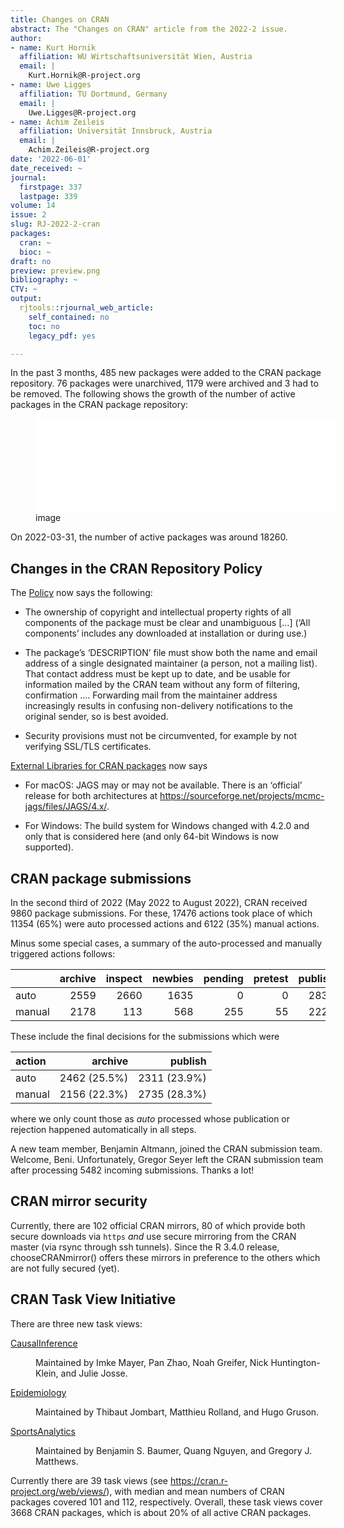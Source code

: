 ```yaml
---
title: Changes on CRAN
abstract: The "Changes on CRAN" article from the 2022-2 issue.
author:
- name: Kurt Hornik
  affiliation: WU Wirtschaftsuniversität Wien, Austria
  email: |
    Kurt.Hornik@R-project.org
- name: Uwe Ligges
  affiliation: TU Dortmund, Germany
  email: |
    Uwe.Ligges@R-project.org
- name: Achim Zeileis
  affiliation: Universität Innsbruck, Austria
  email: |
    Achim.Zeileis@R-project.org
date: '2022-06-01'
date_received: ~
journal:
  firstpage: 337
  lastpage: 339
volume: 14
issue: 2
slug: RJ-2022-2-cran
packages:
  cran: ~
  bioc: ~
draft: no
preview: preview.png
bibliography: ~
CTV: ~
output:
  rjtools::rjournal_web_article:
    self_contained: no
    toc: no
    legacy_pdf: yes

---
```







In the past 3 months, 485 new packages were added to the CRAN package
repository. 76 packages were unarchived, 1179 were archived and 3 had to
be removed. The following shows the growth of the number of active
packages in the CRAN package repository:

![image](cran_growth.pdf){width="5in"}

On 2022-03-31, the number of active packages was around 18260.

## Changes in the CRAN Repository Policy

The [Policy](https://CRAN.R-project.org/web/packages/policies.html) now
says the following:

-   The ownership of copyright and intellectual property rights of all
    components of the package must be clear and unambiguous \[...\]
    ('All components' includes any downloaded at installation or during
    use.)

-   The package's '[DESCRIPTION]{.sans-serif}' file must show both the
    name and email address of a single designated maintainer (a person,
    not a mailing list). That contact address must be kept up to date,
    and be usable for information mailed by the CRAN team without any
    form of filtering, confirmation .... Forwarding mail from the
    maintainer address increasingly results in confusing non-delivery
    notifications to the original sender, so is best avoided.

-   Security provisions must not be circumvented, for example by not
    verifying SSL/TLS certificates.

[External Libraries for CRAN
packages](https://CRAN.R-project.org/web/packages/external_libs.html)
now says

-   For macOS: JAGS may or may not be available. There is an 'official'
    release for both architectures at
    <https://sourceforge.net/projects/mcmc-jags/files/JAGS/4.x/>.

-   For Windows: The build system for Windows changed with 4.2.0 and
    only that is considered here (and only 64-bit Windows is now
    supported).

## CRAN package submissions

In the second third of 2022 (May 2022 to August 2022), CRAN received
9860 package submissions. For these, 17476 actions took place of which
11354 (65%) were auto processed actions and 6122 (35%) manual actions.

Minus some special cases, a summary of the auto-processed and manually
triggered actions follows:

::: center
             archive   inspect   newbies   pending   pretest   publish   recheck   waiting
  -------- --------- --------- --------- --------- --------- --------- --------- ---------
  auto          2559      2660      1635         0         0      2830       933       737
  manual        2178       113       568       255        55      2226       595       132
:::

These include the final decisions for the submissions which were

::: center
  action          archive        publish
  -------- -------------- --------------
  auto       2462 (25.5%)   2311 (23.9%)
  manual     2156 (22.3%)   2735 (28.3%)
:::

where we only count those as *auto* processed whose publication or
rejection happened automatically in all steps.

A new team member, Benjamin Altmann, joined the CRAN submission team.
Welcome, Beni. Unfortunately, Gregor Seyer left the CRAN submission team
after processing 5482 incoming submissions. Thanks a lot!

## CRAN mirror security

Currently, there are 102 official CRAN mirrors, 80 of which provide both
secure downloads via `https` *and* use secure mirroring from the CRAN
master (via rsync through ssh tunnels). Since the R 3.4.0 release,
chooseCRANmirror() offers these mirrors in preference to the others
which are not fully secured (yet).

## CRAN Task View Initiative

There are three new task views:

[CausalInference](https://CRAN.R-project.org/view=CausalInference)

:   Maintained by Imke Mayer, Pan Zhao, Noah Greifer, Nick
    Huntington-Klein, and Julie Josse.

[Epidemiology](https://CRAN.R-project.org/view=Epidemiology)

:   Maintained by Thibaut Jombart, Matthieu Rolland, and Hugo Gruson.

[SportsAnalytics](https://CRAN.R-project.org/view=SportsAnalytics)

:   Maintained by Benjamin S. Baumer, Quang Nguyen, and Gregory J.
    Matthews.

Currently there are 39 task views (see
<https://cran.r-project.org/web/views/>), with median and mean numbers
of CRAN packages covered 101 and 112, respectively. Overall, these task
views cover 3668 CRAN packages, which is about 20% of all active CRAN
packages.
